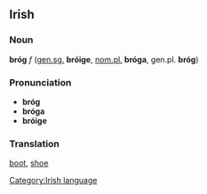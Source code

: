 ==Irish==
===Noun===
'''bróg''' ''f'' ([[genitive|gen.]][[singular|sg.]] '''bróige''', [[nominative|nom.]][[plural|pl.]] '''bróga''', gen.pl. '''bróg''')

===Pronunciation===
*'''bróg''' {{IPA|[bro&#720;g]}}
*'''bróga''' {{IPA|[bro&#720;g&#601;]}}
*'''bróige''' {{IPA|[bro&#720;g&#690;&#601;]}}

===Translation===
[[boot]], [[shoe]]

[[Category:Irish language]]